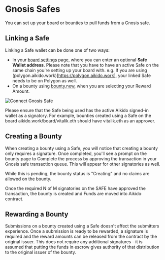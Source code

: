 
# Gnosis Safes

You can set up your board or bounties to pull funds from a Gnosis safe. 

## Linking a Safe

Linking a Safe wallet can be done one of two ways:

* In your [board settings](https://www.aikido.work/dashboard/settings) page, where you can enter an optional **Safe Wallet address**. Please note that you have to have an active Safe on the same chain you're setting up your board with. e.g. If you are using (polygon.aikido.work)[https://polygon.aikido.work], your linked Safe needs to be on Polygon as well.
* On a bounty using [bounty.new](https://bounty.new), when you are selecting your Reward Amount. 

<Image src="/connect-safe.png" alt="Connect Gnosis Safe" width={900} height={725} />

Please ensure that the Safe being used has the active Aikido signed-in wallet as a signatory. For example, bounties created using a Safe on the board aikido.work/board/vitalik.eth should have vitalik.eth as an approver.  

## Creating a Bounty

When creating a bounty using a Safe, you will notice that creating a bounty only requires a signature. Once completed, you'll see a prompt on the bounty page to Complete the process by approving the transaction in your Gnosis safe transaction queue. This will appear for other signatories as well.

While this is pending, the bounty status is "Creating" and no claims are allowed on the bounty.

Once the required N of M signatories on the SAFE have approved the transaction, the bounty is created and Funds are moved into Aikido contract.


## Rewarding a Bounty

Submissions on a bounty created using a Safe doesn't affect the submitters experience. Once a submission is ready to be rewarded, a signature is required and the reward amounts can be released from the contract by the original issuer. This does not require any additional signatures - it is assumed that putting the funds in escrow gives authority of that distribution to the original issuer of the bounty.